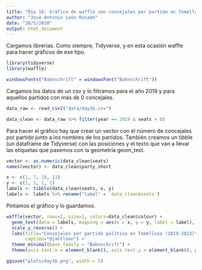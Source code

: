 ```yaml
---
title: "Día 16: Gráfico de waffle con concejales por partido en Tomelloso (2019 - 2023)"
author: "José Antonio León Rosado"
date: "28/5/2020"
output: html_document
---
```


Cargamos librerías. Como siempre, Tidyverse, y en esta ocasión waffle para hacer gráficos de ese tipo.

```r
library(tidyverse)
library(waffle)

windowsFonts("Bahnschrift" = windowsFont("Bahnschrift"))
```

Cargamos los datos de un csv y lo filtramos para el año 2019 y para aquellos partidos con más de 0 concejales.

```r
data_raw <- read_csv2("data/day16.csv")

data_clean <- data_raw %>% filter(year == 2019 & seats > 0)
```

Para hacer el gráfico hay que crear un vector con el número de concejales por partido junto a los nombres de los partidos. También creamos un tibble (un dataframe de Tidyverse) con las posiciones y el texto que van a llevar las etiquetas que pasemos con la geometría geom_text.

```r
vector <- as.numeric(data_clean$seats)
names(vector) <- data_clean$party_short

x <- c(1, 7, 10, 11)
y <- c(1, 1, 1, 1)
labels <- tibble(data_clean$seats, x, y)
labels <- labels %>% rename("label" = `data_clean$seats`)
```

Pintamos el gráfico y lo guardamos.

```r
waffle(vector, rows=2, size=1, colors=data_clean$colour) +
  geom_text(data = labels, mapping = aes(x = x, y = y, label = label), size = 6, colour = "WHITE", fontface = "bold") + 
  scale_y_reverse() +
  labs(title="Concejales por partido político en Tomelloso (2019-2023)",
       caption="@jantleon") +
  theme_minimal(base_family = "Bahnschrift") +
  theme(axis.text.x = element_blank(), axis.text.y = element_blank(), panel.grid = element_blank(), legend.position = "bottom", plot.title = element_text(face = "bold"))

ggsave("plots/day16.png", width = 5)

```

